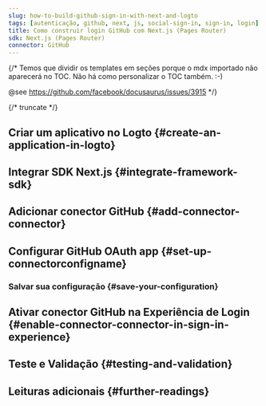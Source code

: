 ```yaml
---
slug: how-to-build-github-sign-in-with-next-and-logto
tags: [autenticação, github, next, js, social-sign-in, sign-in, login]
title: Como construir login GitHub com Next.js (Pages Router)
sdk: Next.js (Pages Router)
connector: GitHub
---
```


{/*
  Temos que dividir os templates em seções porque o mdx importado não aparecerá no TOC.
  Não há como personalizar o TOC também. :-)

  @see https://github.com/facebook/docusaurus/issues/3915
*/}




{/* truncate */}

<Intro connector={connector} sdk="Next.js (Pages Router)" link="https://nextjs.org" />

## Criar um aplicativo no Logto \{#create-an-application-in-logto}

<CreateApplication type="Traditional web" framework="Next.js" />

## Integrar SDK Next.js \{#integrate-framework-sdk}

<IntegrateSdk />

## Adicionar conector GitHub \{#add-connector-connector}

<AddSocialConnector connector={connector} framework="Next.js" />

## Configurar GitHub OAuth app \{#set-up-connectorconfigname}

<ConnectorGuide />

### Salvar sua configuração \{#save-your-configuration}

<SaveYourConfiguration connector={connector} />

## Ativar conector GitHub na Experiência de Login \{#enable-connector-connector-in-sign-in-experience}

<EnableSocialConnector connector={connector} />

## Teste e Validação \{#testing-and-validation}

<TestingAndValidation connector={connector} sdk="Next.js (Pages Router)" />

## Leituras adicionais \{#further-readings}

<FurtherReadings />
